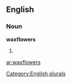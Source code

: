 ==English==

===Noun===
'''waxflowers'''

# {{plural of|[[waxflower]]}}

[[Category:English plurals]]

[[ar:waxflowers]]